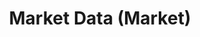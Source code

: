 ---
title: "Market Data (Market)"
asyncapi: "/api-reference/websocket-asyncapi.json /marketdata/{market}"
---